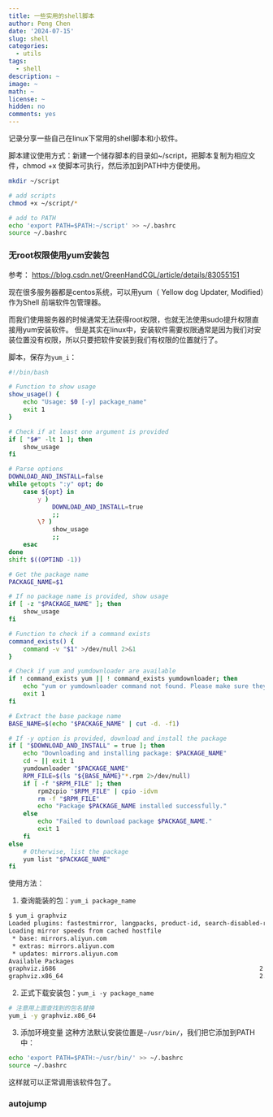 ```yaml
---
title: 一些实用的shell脚本
author: Peng Chen
date: '2024-07-15'
slug: shell
categories:
  - utils
tags:
  - shell
description: ~
image: ~
math: ~
license: ~
hidden: no
comments: yes
---
```


记录分享一些自己在linux下常用的shell脚本和小软件。

脚本建议使用方式：新建一个储存脚本的目录如~/script，把脚本复制为相应文件，chmod +x 使脚本可执行，然后添加到PATH中方便使用。

```bash
mkdir ~/script

# add scripts
chmod +x ~/script/*

# add to PATH
echo 'export PATH=$PATH:~/script' >> ~/.bashrc
source ~/.bashrc
```

### 无root权限使用yum安装包

参考： <https://blog.csdn.net/GreenHandCGL/article/details/83055151>

现在很多服务器都是centos系统，可以用yum（ Yellow dog Updater, Modified）作为Shell 前端软件包管理器。

而我们使用服务器的时候通常无法获得root权限，也就无法使用sudo提升权限直接用yum安装软件。
但是其实在linux中，安装软件需要权限通常是因为我们对安装位置没有权限，所以只要把软件安装到我们有权限的位置就行了。

脚本，保存为`yum_i`：
```bash
#!/bin/bash

# Function to show usage
show_usage() {
    echo "Usage: $0 [-y] package_name"
    exit 1
}

# Check if at least one argument is provided
if [ "$#" -lt 1 ]; then
    show_usage
fi

# Parse options
DOWNLOAD_AND_INSTALL=false
while getopts ":y" opt; do
    case ${opt} in
        y )
            DOWNLOAD_AND_INSTALL=true
            ;;
        \? )
            show_usage
            ;;
    esac
done
shift $((OPTIND -1))

# Get the package name
PACKAGE_NAME=$1

# If no package name is provided, show usage
if [ -z "$PACKAGE_NAME" ]; then
    show_usage
fi

# Function to check if a command exists
command_exists() {
    command -v "$1" >/dev/null 2>&1
}

# Check if yum and yumdownloader are available
if ! command_exists yum || ! command_exists yumdownloader; then
    echo "yum or yumdownloader command not found. Please make sure they are installed."
    exit 1
fi

# Extract the base package name
BASE_NAME=$(echo "$PACKAGE_NAME" | cut -d. -f1)

# If -y option is provided, download and install the package
if [ "$DOWNLOAD_AND_INSTALL" = true ]; then
    echo "Downloading and installing package: $PACKAGE_NAME"
    cd ~ || exit 1
    yumdownloader "$PACKAGE_NAME"
    RPM_FILE=$(ls "${BASE_NAME}"*.rpm 2>/dev/null)
    if [ -f "$RPM_FILE" ]; then
        rpm2cpio "$RPM_FILE" | cpio -idvm
        rm -f "$RPM_FILE"
        echo "Package $PACKAGE_NAME installed successfully."
    else
        echo "Failed to download package $PACKAGE_NAME."
        exit 1
    fi
else
    # Otherwise, list the package
    yum list "$PACKAGE_NAME"
fi
```

使用方法：

1. 查询能装的包：`yum_i package_name`
```bash
$ yum_i graphviz
Loaded plugins: fastestmirror, langpacks, product-id, search-disabled-repos, subscription-manager
Loading mirror speeds from cached hostfile
 * base: mirrors.aliyun.com
 * extras: mirrors.aliyun.com
 * updates: mirrors.aliyun.com
Available Packages
graphviz.i686                                                        2.30.1-22.el7                                                      base
graphviz.x86_64                                                      2.30.1-22.el7                                                      base
```

2. 正式下载安装包：`yum_i -y package_name`
```bash
# 注意用上面查找到的包名替换
yum_i -y graphviz.x86_64
```

3. 添加环境变量
这种方法默认安装位置是`~/usr/bin/`，我们把它添加到PATH中：

```bash
echo 'export PATH=$PATH:~/usr/bin/' >> ~/.bashrc
source ~/.bashrc
```

这样就可以正常调用该软件包了。

### autojump

### 
